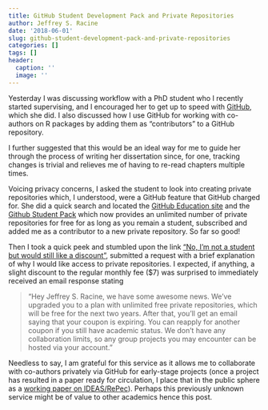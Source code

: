 ```yaml
---
title: GitHub Student Development Pack and Private Repositories
author: Jeffrey S. Racine
date: '2018-06-01'
slug: github-student-development-pack-and-private-repositories
categories: []
tags: []
header:
  caption: ''
  image: ''
---
```


Yesterday I was discussing workflow with a PhD student who I recently started supervising, and I encouraged her to get up to speed with [GitHub](https://github.com), which she did. I also discussed how I use GitHub for working with co-authors on R packages by adding them as "contributors" to a GitHub repository. 

I further suggested that this would be an ideal way for me to guide her through the process of writing her dissertation since, for one, tracking changes is trivial and relieves me of having to re-read chapters multiple times. 

Voicing privacy concerns, I asked the student to look into creating private repositories which, I understood, were a GitHub feature that GitHub charged for. She did a quick search and located the [GitHub Education site](https://education.github.com) and the [Github Student Pack](https://education.github.com/pack/join) which now provides an unlimited number of private repositories for free for as long as you remain a student, subscribed and added me as a contributor to a new private repository. So far so good!

Then I took a quick peek and stumbled upon the link ["No, I'm not a student but would still like a discount"](https://education.github.com/discount_requests/new), submitted a request with a brief explanation of why I would like access to private repositories. I expected, if anything, a slight discount to the regular monthly fee ($7) was surprised to immediately received an email response stating

> "Hey Jeffrey S. Racine, we have some awesome news. We've upgraded you to a plan with unlimited free private repositories, which will be free for the next two years. After that, you'll get an email saying that your coupon is expiring. You can reapply for another coupon if you still have academic status. We don't have any collaboration limits, so any group projects you may encounter can be hosted via your account."

Needless to say, I am grateful for this service as it allows me to collaborate with co-authors privately via GitHub for early-stage projects (once a project has resulted in a paper ready for circulation, I place that in the public sphere as a [working paper on IDEAS/RePec](https://ideas.repec.org/s/mcm/deptwp.html)). Perhaps this previously unknown service might be of value to other academics hence this post.